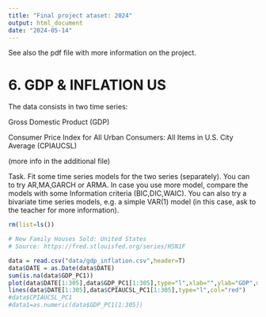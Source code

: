 ```yaml
---
title: "Final project ataset: 2024"
output: html_document
date: "2024-05-14"
---
```




See also the pdf file with more information on the project. 





# 6. GDP & INFLATION US

The data consists in two time series:

Gross Domestic Product (GDP) 

Consumer Price Index for All Urban Consumers: All Items in U.S. City Average (CPIAUCSL)

(more info in the additional file)

Task. Fit some time series models for the two series (separately). You can to try  AR,MA,GARCH or ARMA. In case you use more model, compare the models 
with some Information criteria (BIC,DIC,WAIC). 
You can also  try a bivariate time series models, e.g. a simple VAR(1) model (in this case, ask to the teacher for more information). 



```r
rm(list=ls())

# New Family Houses Sold: United States
# Source: https://fred.stlouisfed.org/series/HSN1F

data = read.csv("data/gdp_inflation.csv",header=T)
data$DATE = as.Date(data$DATE)
sum(is.na(data$GDP_PC1))
plot(data$DATE[1:305],data$GDP_PC1[1:305],type="l",xlab="",ylab="GDP",main="GDP+INFL")
lines(data$DATE[1:305],data$CPIAUCSL_PC1[1:305],type="l",col="red")
#data$CPIAUCSL_PC1
#data1=as.numeric(data$GDP_PC1[1:305])
```


